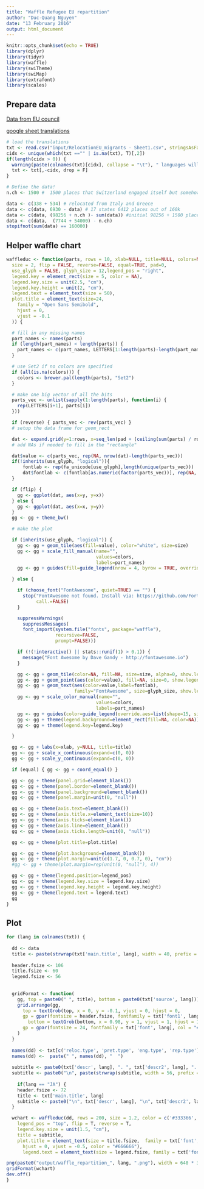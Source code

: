 ```yaml
---
title: "Waffle Refugee EU repartition"
author: "Duc-Quang Nguyen"
date: "13 February 2016"
output: html_document
---
```


```r
knitr::opts_chunk$set(echo = TRUE)
library(dplyr)
library(tidyr)
library(waffle)
library(swiTheme)
library(swiMap)
library(extrafont)
library(scales)
```

## Prepare data

[Data from EU council](http://ec.europa.eu/dgs/home-affairs/what-we-do/policies/european-agenda-migration/press-material/docs/state_of_play_-_relocation_en.pdf)

[google sheet translations](https://docs.google.com/spreadsheets/d/1sUj5E_rtbsT-ZqFTCgQ4HO2q8zGngjqwu1OnOBWtt1I/edit#gid=0)

```r
# load the translations
txt <- read.csv("input/RelocationEU_migrants - Sheet1.csv", stringsAsFactors = F, row.names = 1)
cidx <- unique(which(txt =="" | is.na(txt), T)[,2])
if(length(cidx > 0)) {
  warning(paste(colnames(txt)[cidx], collapse = "\t"), " languages will be discarded!", "\n")
  txt <- txt[,-cidx, drop = F]
}

# Define the data!
n.ch <- 1500 #  1500 places that Switzerland engaged itself but somehow not in the EU numbers 

data <- c(338 + 534) # relocated from Italy and Greece
data <- c(data, 6930 - data) # 17 states 6412 places out of 160k
data <- c(data, (98256 + n.ch )- sum(data)) #initial 98256 + 1500 places that Switzerland engaged itself 
data <- c(data,  (7744 + 54000) - n.ch)
stopifnot(sum(data) == 160000)
```

## Helper waffle chart
```r
waffleduc <- function(parts, rows = 10, xlab=NULL, title=NULL, colors=NA,
  size = 2, flip = FALSE, reverse=FALSE, equal=TRUE, pad=0,
  use_glyph = FALSE, glyph_size = 12,legend_pos = "right", 
  legend.key = element_rect(size = 5, color = NA),
  legend.key.size = unit(2.5, "cm"),
  legend.key.height = unit(2, "cm"),
  legend.text = element_text(size = 50), 
  plot.title = element_text(size=24,  
    family = "Open Sans Semibold", 
    hjust = 0, 
    vjust = -0.1
  )) {

  # fill in any missing names
  part_names <- names(parts)
  if (length(part_names) < length(parts)) {
    part_names <- c(part_names, LETTERS[1:length(parts)-length(part_names)])
  }

  # use Set2 if no colors are specified
  if (all(is.na(colors))) {
    colors <- brewer.pal(length(parts), "Set2")
  }

  # make one big vector of all the bits
  parts_vec <- unlist(sapply(1:length(parts), function(i) {
    rep(LETTERS[i+1], parts[i])
  }))

  if (reverse) { parts_vec <- rev(parts_vec) }
  # setup the data frame for geom_rect

  dat <- expand.grid(y=1:rows, x=seq_len(pad + (ceiling(sum(parts) / rows))))
  # add NAs if needed to fill in the "rectangle"

  dat$value <- c(parts_vec, rep(NA, nrow(dat)-length(parts_vec)))
  if(!inherits(use_glyph, "logical")){
      fontlab <- rep(fa_unicode[use_glyph],length(unique(parts_vec)))
      dat$fontlab <- c(fontlab[as.numeric(factor(parts_vec))], rep(NA, nrow(dat)-length(parts_vec)))
  }

  if (flip) {
    gg <- ggplot(dat, aes(x=y, y=x))
  } else {
    gg <- ggplot(dat, aes(x=x, y=y))
  }
  gg <- gg + theme_bw()

  # make the plot

  if (inherits(use_glyph, "logical")) {
    gg <- gg + geom_tile(aes(fill=value), color="white", size=size)
    gg <- gg + scale_fill_manual(name="",
                                 values=colors,
                                 labels=part_names)
    gg <- gg + guides(fill=guide_legend(nrow = 4, byrow = TRUE, override.aes=list(colour=NULL)))

  } else {

    if (choose_font("FontAwesome", quiet=TRUE) == "") {
      stop("FontAwesome not found. Install via: https://github.com/FortAwesome/Font-Awesome/tree/master/fonts",
           call.=FALSE)
    }

    suppressWarnings(
      suppressMessages(
      font_import(system.file("fonts", package="waffle"),
                  recursive=FALSE,
                  prompt=FALSE)))

    if (!(!interactive() || stats::runif(1) > 0.1)) {
      message("Font Awesome by Dave Gandy - http://fontawesome.io")
    }

    gg <- gg + geom_tile(color=NA, fill=NA, size=size, alpha=0, show.legend=FALSE)
    gg <- gg + geom_point(aes(color=value), fill=NA, size=0, show.legend=TRUE)
    gg <- gg + geom_text(aes(color=value,label=fontlab),
                         family="FontAwesome", size=glyph_size, show.legend=FALSE)
    gg <- gg + scale_color_manual(name="",
                                 values=colors,
                                 labels=part_names)
    gg <- gg + guides(color=guide_legend(override.aes=list(shape=15, size=7), nrow = 2))
    gg <- gg + theme(legend.background=element_rect(fill=NA, color=NA))
    gg <- gg + theme(legend.key=legend.key)

  }

  gg <- gg + labs(x=xlab, y=NULL, title=title)
  gg <- gg + scale_x_continuous(expand=c(0, 0))
  gg <- gg + scale_y_continuous(expand=c(0, 0))

  if (equal) { gg <- gg + coord_equal() }

  gg <- gg + theme(panel.grid=element_blank())
  gg <- gg + theme(panel.border=element_blank())
  gg <- gg + theme(panel.background=element_blank())
  gg <- gg + theme(panel.margin=unit(0, "null"))

  gg <- gg + theme(axis.text=element_blank())
  gg <- gg + theme(axis.title.x=element_text(size=10))
  gg <- gg + theme(axis.ticks=element_blank())
  gg <- gg + theme(axis.line=element_blank())
  gg <- gg + theme(axis.ticks.length=unit(0, "null"))

  gg <- gg + theme(plot.title=plot.title)

  gg <- gg + theme(plot.background=element_blank())
  gg <- gg + theme(plot.margin=unit(c(1.7, 0, 0.7, 0), "cm"))
  #gg <- gg + theme(plot.margin=rep(unit(0, "null"), 4))

  gg <- gg + theme(legend.position=legend_pos)
  gg <- gg + theme(legend.key.size = legend.key.size)
  gg <- gg + theme(legend.key.height = legend.key.height)
  gg <- gg + theme(legend.text = legend.text)
  gg
}
```

## Plot
```r

for (lang in colnames(txt)) {
  
  dd <- data
  title <- paste(strwrap(txt['main.title', lang], width = 40, prefix = "\n ", initial = ""), collapse ="")
  
  header.fsize <- 106
  title.fsize <- 60
  legend.fsize <- 56
  
  
  gridFormat <- function(
    gg, top = paste0(" ", title), bottom = paste0(txt['source', lang])) {
    grid.arrange(gg,
      top = textGrob(top, x = 0, y = -0.1, vjust = 0, hjust = 0,
      gp = gpar(fontsize = header.fsize, fontfamily = txt['font1', lang], col = "black", lineheight = 0.8)),
        bottom = textGrob(bottom, x = 0.98, y = 1, vjust = 1, hjust = 1,
      gp = gpar(fontsize = 24, fontfamily = txt['font', lang], col = "#737373"))
    )
  }
  
  names(dd) <- txt[c('reloc.type', 'pret.type', 'eng.type', 'rep.type'), lang]
  names(dd) <-  paste(" ", names(dd), "  ")
  
  subtitle <- paste0(txt['descr', lang], ". ", txt['descr2', lang], ". ", txt['descr3', lang])
  subtitle <- paste0("\n", paste(strwrap(subtitle, width = 56, prefix = "\n", initial = ""), collapse =""), "\n")
   
    if(lang == "JA") {
    header.fsize <- 72
    title <- txt['main.title', lang]
    subtitle <- paste0("\n", txt['descr', lang], "\n", txt['descr2', lang], "\n", txt['descr3', lang], "\n")
  }

  wchart <- waffleduc(dd, rows = 200, size = 1.2, color = c('#333366', '#ab3d3f', '#aa8959', "darkgrey"), 
    legend_pos = "top", flip = T, reverse = T, 
    legend.key.size = unit(1.5, "cm"),
    title = subtitle, 
    plot.title = element_text(size = title.fsize,  family = txt['font', lang], 
      hjust = 0, vjust = -0.5, color = "#666666"),
      legend.text = element_text(size = legend.fsize, family = txt['font', lang]))

png(paste0("output/waffle_repartition_", lang, ".png"), width = 640 * 3, height = 640 * 12)
gridFormat(wchart)
dev.off()
}

```